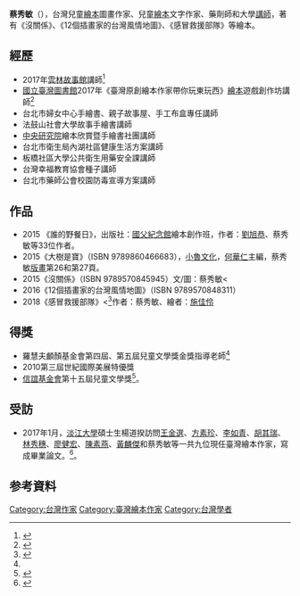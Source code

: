 {{Infobox Artist
| bgcolour      = 
| name          = 蔡秀敏
| image         = 
| imagesize     = 
| caption       = 
| birthname     = 
| birthdate     = 
| location      = {{TWN}}
| nationality   = {{ROC}}
| deathdate     = 
| deathplace    = 
| field         = 繪本
| training      = 
| movement      = 
| works         = 
| patrons       = 
| awards        = 
}}

'''蔡秀敏'''（{{bd|？||||}}），台灣兒童[[繪本|繪本]]圖畫作家、兒童[[繪本|繪本]]文字作家、藥劑師和大學[[講師|講師]]，著有《沒關係》、《12個插畫家的台灣風情地圖》、《感冒救援部隊》等繪本。

== 經歷 ==
*2017年[[雲林故事館|雲林故事館]]講師<ref name="#1">{{Cite web |url=http://www.ylstoryhouse.org.tw/index.php?inter=news&nId=826 |title=雲林故事館-106年社區繪本創作我的BOOK創作研習課程-講師介紹-蔡秀敏 |accessdate=2017-01-30 |archive-date=2017-03-07 |archive-url=https://web.archive.org/web/20170307204233/http://www.ylstoryhouse.org.tw/index.php?inter=news&nId=826 |dead-url=no }}</ref>
*[[國立臺灣圖書館|國立臺灣圖書館]]2017年《臺灣原創繪本作家帶你玩東玩西》[[繪本|繪本]]遊戲創作坊講師<ref>{{Cite web |url=http://www.ntl.edu.tw/fp.asp?fpage=cp&xItem=61261&ctNode=542&mp=4 |title=國立臺灣圖書館親子資料中心 |access-date=2017-02-27 |archive-url=https://web.archive.org/web/20170227233125/http://www.ntl.edu.tw/fp.asp?fpage=cp&xItem=61261&ctNode=542&mp=4 |archive-date=2017-02-27 |dead-url=yes }}</ref>
*台北市婦女中心手繪書、親子故事屋、手工布盒專任講師
*法鼓山社會大學故事手繪書講師
*[[中央研究院|中央研究院]]繪本欣賞暨手繪書社團講師
*台北市衛生局內湖社區健康生活方案講師
*板橋社區大學公共衛生用藥安全課講師
*台灣幸福教育協會種子講師
*台北市藥師公會校園防毒宣導方案講師

== 作品 ==
*2015 《誰的野餐日》，出版社：[[國父紀念館|國父紀念館]]繪本創作班，作者：[[劉旭恭|劉旭恭]]、蔡秀敏等33位作者。
*2015《大樹是寶》（ISBN 9789860466683），[[小魯文化|小魯文化]]，[[何華仁|何華仁]]主編，蔡秀敏[[版畫|版畫]]第26和第27頁。
*2015《沒關係》（ISBN 9789570845945）文/圖：蔡秀敏<
*2016《12個插畫家的台灣風情地圖》（ISBN 9789570848311）
*2018《感冒救援部隊》<<ref>{{Cite web |url=https://event.nlpi.edu.tw/reading_homerun2021/Page/11 |title=國立公共資訊圖書館-2021閱讀全壘打－夢想象前行 |access-date=2021-10-31 |archive-date=2021-10-31 |archive-url=https://web.archive.org/web/20211031122215/https://event.nlpi.edu.tw/reading_homerun2021/Page/11 |dead-url=no }}</ref>作者：蔡秀敏、繪者：[[施佳伶|施佳伶]]

== 得獎 ==
*羅慧夫顱顏基金會第四屆、第五屆兒童文學獎金獎指導老師<ref name="#1"/> 
*2010第三屆世紀國際美展特優獎
*[[信誼基金會|信誼基金會]]第十五屆兒童文學獎<ref>{{Cite web |url=http://www.hsin-yi.org.tw/history/history_report2003.asp |title=信誼基金會-信誼年報-年度成績單-其他得獎者還包括林柏廷與蔡秀敏 |accessdate=2017-02-06 |archive-date=2017-08-21 |archive-url=https://web.archive.org/web/20170821003723/http://www.hsin-yi.org.tw/history/history_report2003.asp |dead-url=no }}</ref>。

== 受訪 ==
*2017年1月，[[淡江大學|淡江大學]]碩士生楊道揆訪問[[王金選|王金選]]、[[方素珍|方素珍]]、[[李如青|李如青]]、[[胡其瑞|胡其瑞]]、[[林秀穗|林秀穗]]、[[廖健宏|廖健宏]]、[[陳素燕|陳素燕]]、[[黃麟傑|黃麟傑]]和蔡秀敏等一共九位現任臺灣繪本作家，寫成畢業論文。<ref>{{Cite web |url=http://etds.lib.tku.edu.tw/etdservice/view_metadata?etdun=U0002-2401201715564200 |title=台灣作家眼中的兒童文學：從未來觀點分析 |accessdate=2017-08-17 |archive-date=2017-08-17 |archive-url=https://web.archive.org/web/20170817203031/http://etds.lib.tku.edu.tw/etdservice/view_metadata?etdun=U0002-2401201715564200 |dead-url=no }}</ref>。

== 参考資料 ==
{{Reflist}}


{{Authority control}}
{{DEFAULTSORT:C}}
[[Category:台灣作家|Category:台灣作家]]
[[Category:臺灣繪本作家|Category:臺灣繪本作家]]
[[Category:台灣學者|Category:台灣學者]]